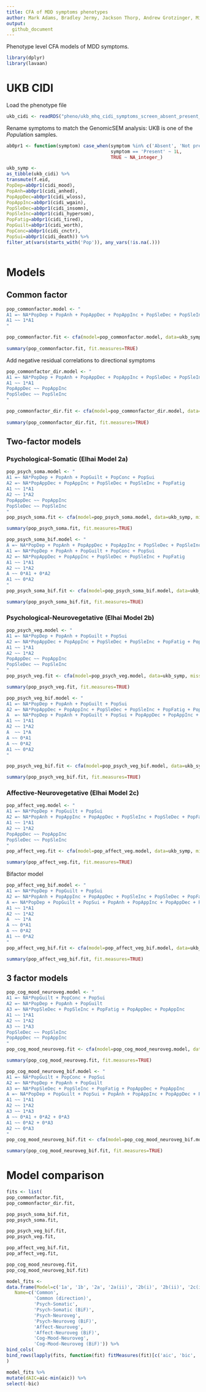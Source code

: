 ```yaml
---
title: CFA of MDD symptoms phenotypes
author: Mark Adams, Bradley Jermy, Jackson Thorp, Andrew Grotzinger, Michel Nivard 
output:
  github_document
---
```


Phenotype level CFA models of MDD symptoms. 

```r
library(dplyr)
library(lavaan)
```

# UKB CIDI

Load the phenotype file

```r
ukb_cidi <- readRDS("pheno/ukb_mhq_cidi_symptoms_screen_absent_present_contrasts.rds")
```

Rename symptoms to match the GenomicSEM analysis: UKB is one of the *Pop*ulation samples. 

```r

ab0pr1 <- function(symptom) case_when(symptom %in% c('Absent', 'Not present') ~ 0L,
						 			  symptom == 'Present' ~ 1L,
									  TRUE ~ NA_integer_)

ukb_symp <-
as_tibble(ukb_cidi) %>%
transmute(f.eid,
PopDep=ab0pr1(cidi_mood),
PopAnh=ab0pr1(cidi_anhed),
PopAppDec=ab0pr1(cidi_wloss),
PopAppInc=ab0pr1(cidi_wgain),
PopSleDec=ab0pr1(cidi_insomn),
PopSleInc=ab0pr1(cidi_hypersom),
PopFatig=ab0pr1(cidi_tired),
PopGuilt=ab0pr1(cidi_worth),
PopConc=ab0pr1(cidi_cnctr),
PopSui=ab0pr1(cidi_death)) %>%
filter_at(vars(starts_with('Pop')), any_vars(!is.na(.)))



```

# Models

## Common factor

```r

pop_commonfactor.model <- "
A1 =~ NA*PopDep + PopAnh + PopAppDec + PopAppInc + PopSleDec + PopSleInc + PopFatig + PopGuilt + PopConc + PopSui
A1 ~~ 1*A1
"

pop_commonfactor.fit <- cfa(model=pop_commonfactor.model, data=ukb_symp,  missing='ML')
							   
summary(pop_commonfactor.fit, fit.measures=TRUE)

```

Add negative residual correlations to directional symptoms

```r

pop_commonfactor_dir.model <- "
A1 =~ NA*PopDep + PopAnh + PopAppDec + PopAppInc + PopSleDec + PopSleInc + PopFatig + PopGuilt + PopConc + PopSui
A1 ~~ 1*A1
PopAppDec ~~ PopAppInc
PopSleDec ~~ PopSleInc
"

pop_commonfactor_dir.fit <- cfa(model=pop_commonfactor_dir.model, data=ukb_symp,  missing='ML')
							   
summary(pop_commonfactor_dir.fit, fit.measures=TRUE)

```

## Two-factor models

### Psychological-Somatic (Elhai Model 2a)

```r

pop_psych_soma.model <- "
A1 =~ NA*PopDep + PopAnh + PopGuilt + PopConc + PopSui 
A2 =~ NA*PopAppDec + PopAppInc + PopSleDec + PopSleInc + PopFatig
A1 ~~ 1*A1
A2 ~~ 1*A2
PopAppDec ~~ PopAppInc
PopSleDec ~~ PopSleInc
"
pop_psych_soma.fit <- cfa(model=pop_psych_soma.model, data=ukb_symp, missing="ML")

summary(pop_psych_soma.fit, fit.measures=TRUE)

```

```r

pop_psych_soma_bif.model <- "
A =~ NA*PopDep + PopAnh + PopAppDec + PopAppInc + PopSleDec + PopSleInc + PopFatig + PopGuilt + PopConc + PopSui
A1 =~ NA*PopDep + PopAnh + PopGuilt + PopConc + PopSui 
A2 =~ NA*PopAppDec + PopAppInc + PopSleDec + PopSleInc + PopFatig
A1 ~~ 1*A1
A2 ~~ 1*A2
A ~~ 0*A1 + 0*A2
A1 ~~ 0*A2
"
pop_psych_soma_bif.fit <- cfa(model=pop_psych_soma_bif.model, data=ukb_symp, missing="ML")

summary(pop_psych_soma_bif.fit, fit.measures=TRUE)

```


### Psychological-Neurovegetative (Elhai Model 2b)

```r

pop_psych_veg.model <- "
A1 =~ NA*PopDep + PopAnh + PopGuilt + PopSui
A2 =~ NA*PopAppDec + PopAppInc + PopSleDec + PopSleInc + PopFatig + PopConc
A1 ~~ 1*A1
A2 ~~ 1*A2
PopAppDec ~~ PopAppInc
PopSleDec ~~ PopSleInc
"
pop_psych_veg.fit <- cfa(model=pop_psych_veg.model, data=ukb_symp, missing="ML")

summary(pop_psych_veg.fit, fit.measures=TRUE)

```


```r

pop_psych_veg_bif.model <- "
A1 =~ NA*PopDep + PopAnh + PopGuilt + PopSui
A2 =~ NA*PopAppDec + PopAppInc + PopSleDec + PopSleInc + PopFatig + PopConc
A  =~ NA*PopDep + PopAnh + PopGuilt + PopSui + PopAppDec + PopAppInc + PopSleDec + PopSleInc + PopFatig + PopConc
A1 ~~ 1*A1
A2 ~~ 1*A2
A  ~~ 1*A
A ~~ 0*A1
A ~~ 0*A2
A1 ~~ 0*A2
"

pop_psych_veg_bif.fit <- cfa(model=pop_psych_veg_bif.model, data=ukb_symp, missing="ML")

summary(pop_psych_veg_bif.fit, fit.measures=TRUE)

```


### Affective-Neurovegetative (Elhai Model 2c)

```r

pop_affect_veg.model <- "
A1 =~ NA*PopDep + PopGuilt + PopSui
A2 =~ NA*PopAnh + PopAppInc + PopAppDec + PopSleInc + PopSleDec + PopFatig + PopConc
A1 ~~ 1*A1
A2 ~~ 1*A2
PopAppDec ~~ PopAppInc
PopSleDec ~~ PopSleInc
"
pop_affect_veg.fit <- cfa(model=pop_affect_veg.model, data=ukb_symp, missing="ML")

summary(pop_affect_veg.fit, fit.measures=TRUE)

```


Bifactor model
```r

pop_affect_veg_bif.model <- "
A1 =~ NA*PopDep + PopGuilt + PopSui
A2 =~ NA*PopAnh + PopAppInc + PopAppDec + PopSleInc + PopSleDec + PopFatig + PopConc
A =~ NA*PopDep + PopGuilt + PopSui + PopAnh + PopAppInc + PopAppDec + PopSleInc + PopSleDec + PopFatig + PopConc
A1 ~~ 1*A1
A2 ~~ 1*A2
A  ~~ 1*A
A ~~ 0*A1
A ~~ 0*A2
A1 ~~ 0*A2
"
pop_affect_veg_bif.fit <- cfa(model=pop_affect_veg_bif.model, data=ukb_symp, missing="ML")

summary(pop_affect_veg_bif.fit, fit.measures=TRUE)

```

## 3 factor models


```r

pop_cog_mood_neuroveg.model <- "
A1 =~ NA*PopGuilt + PopConc + PopSui
A2 =~ NA*PopDep + PopAnh + PopGuilt
A3 =~ NA*PopSleDec + PopSleInc + PopFatig + PopAppDec + PopAppInc
A1 ~~ 1*A1
A2 ~~ 1*A2
A3 ~~ 1*A3
PopSleDec ~~ PopSleInc
PopAppDec ~~ PopAppInc
"
pop_cog_mood_neuroveg.fit <- cfa(model=pop_cog_mood_neuroveg.model, data=ukb_symp, missing="ML")

summary(pop_cog_mood_neuroveg.fit, fit.measures=TRUE)

```


```r

pop_cog_mood_neuroveg_bif.model <- "
A1 =~ NA*PopGuilt + PopConc + PopSui
A2 =~ NA*PopDep + PopAnh + PopGuilt
A3 =~ NA*PopSleDec + PopSleInc + PopFatig + PopAppDec + PopAppInc
A =~ NA*PopDep + PopGuilt + PopSui + PopAnh + PopAppInc + PopAppDec + PopSleInc + PopSleDec + PopFatig + PopConc
A1 ~~ 1*A1
A2 ~~ 1*A2
A3 ~~ 1*A3
A ~~ 0*A1 + 0*A2 + 0*A3
A1 ~~ 0*A2 + 0*A3
A2 ~~ 0*A3
"
pop_cog_mood_neuroveg_bif.fit <- cfa(model=pop_cog_mood_neuroveg_bif.model, data=ukb_symp, missing="ML")

summary(pop_cog_mood_neuroveg_bif.fit, fit.measures=TRUE)

```

# Model comparison

```r

fits <- list(
pop_commonfactor.fit,
pop_commonfactor_dir.fit,

pop_psych_soma_bif.fit,
pop_psych_soma.fit,

pop_psych_veg_bif.fit,
pop_psych_veg.fit,

pop_affect_veg_bif.fit,
pop_affect_veg.fit,

pop_cog_mood_neuroveg.fit,
pop_cog_mood_neuroveg_bif.fit)

model_fits <- 
data.frame(Model=c('1a', '1b', '2a', '2a(ii)', '2b(i)', '2b(ii)', '2c(i)', '2c(ii)', '3', '3(ii)'),
   Name=c('Common',
		  'Common (direction)',
		  'Psych-Somatic',
		  'Psych-Somatic (BiF)',
		  'Psych-Neuroveg',
		  'Psych-Neuroveg (BiF)',
		  'Affect-Neuroveg',
		  'Affect-Neuroveg (BiF)',
		  'Cog-Mood-Neuroveg',
		  'Cog-Mood-Neuroveg (BiF)')) %>%
bind_cols(
bind_rows(lapply(fits, function(fit) fitMeasures(fit)[c('aic', 'bic', 'cfi', 'srmr')]))
)

model_fits %>%
mutate(dAIC=aic-min(aic)) %>%
select(-bic)

```